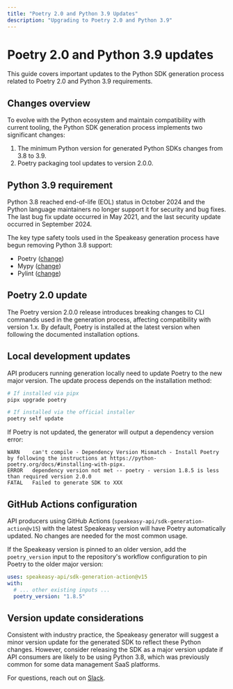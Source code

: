 ```yaml
---
title: "Poetry 2.0 and Python 3.9 Updates"
description: "Upgrading to Poetry 2.0 and Python 3.9"
---
```


# Poetry 2.0 and Python 3.9 updates

This guide covers important updates to the Python SDK generation process related to Poetry 2.0 and Python 3.9 requirements.

## Changes overview

To evolve with the Python ecosystem and maintain compatibility with current tooling, the Python SDK generation process implements two significant changes:

1. The minimum Python version for generated Python SDKs changes from 3.8 to 3.9.
2. Poetry packaging tool updates to version 2.0.0.



## Python 3.9 requirement

Python 3.8 reached end-of-life (EOL) status in October 2024 and the Python language maintainers no longer support it for security and bug fixes. The last bug fix update occurred in May 2021, and the last security update occurred in September 2024.

The key type safety tools used in the Speakeasy generation process have begun removing Python 3.8 support:

- Poetry ([change](https://github.com/python-poetry/poetry/pull/9692))
- Mypy ([change](https://github.com/python/mypy/pull/17492))
- Pylint ([change](https://github.com/pylint-dev/pylint/pull/9774))

## Poetry 2.0 update

The Poetry version 2.0.0 release introduces breaking changes to CLI commands used in the generation process, affecting compatibility with version 1.x. By default, Poetry is installed at the latest version when following the documented installation options.

## Local development updates

API producers running generation locally need to update Poetry to the new major version. The update process depends on the installation method:

```bash
# If installed via pipx
pipx upgrade poetry

# If installed via the official installer
poetry self update
```

If Poetry is not updated, the generator will output a dependency version error:

```
WARN	can't compile - Dependency Version Mismatch - Install Poetry by following the instructions at https://python-poetry.org/docs/#installing-with-pipx.
ERROR	dependency version not met -- poetry - version 1.8.5 is less than required version 2.0.0
FATAL	Failed to generate SDK to XXX
```

## GitHub Actions configuration

API producers using GitHub Actions (`speakeasy-api/sdk-generation-action@v15`) with the latest Speakeasy version will have Poetry automatically updated. No changes are needed for the most common usage.

If the Speakeasy version is pinned to an older version, add the `poetry_version` input to the repository's workflow configuration to pin Poetry to the older major version:

```yaml
uses: speakeasy-api/sdk-generation-action@v15
with:
  # ... other existing inputs ...
  poetry_version: "1.8.5"
```

## Version update considerations

Consistent with industry practice, the Speakeasy generator will suggest a minor version update for the generated SDK to reflect these Python changes. However, consider releasing the SDK as a major version update if API consumers are likely to be using Python 3.8, which was previously common for some data management SaaS platforms.

For questions, reach out on [Slack](https://join.slack.com/t/speakeasy-dev/shared_invite/zt-1cwb3flxz-lS5SyZxAsF_3NOq5xc8Cjw).
